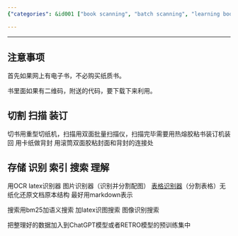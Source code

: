 ```yaml
---
{"categories": &id001 ["book scanning", "batch scanning", "learning books", "dual-sided scanner", "book binding machine", "OCR recognition", "latex recognition"], "category": "book scanning", "date": "2023-03-06 03:20:34", "description": "This article discusses the process of batch scanning and learning books, including tips on cutting, scanning, binding, and storing. It also covers recognizing content using OCR and latex recognition tools, indexing, searching for content, and utilizing BM25 search and visual recognition to restore the original structure in markdown format. The article suggests adding organized data to ChatGPT or RETRO models' pre-trained datasets.", "tags": *id001, "title": "批量扫描书 批量学习理解全流程"}

---
```


------

## 注意事项

首先如果网上有电子书，不必购买纸质书。

书里面如果有二维码，附送的代码，要下载下来利用。

## 切割 扫描 装订

切书用重型切纸机，扫描用双面批量扫描仪，扫描完毕需要用热熔胶粘书装订机装回 用卡纸做背封 用滚筒双面胶粘封面和背封的连接处

## 存储 识别 索引 搜索 理解

用OCR latex识别器 图片识别器（识别并分割配图） [表格识别器](https://aistudio.baidu.com/aistudio/projectdetail/5631155?channelType=0&channel=0)（分割表格）无纸化还原文档原本结构 最好用markdown表示

搜索用bm25加语义搜索 加latex识图搜索 图像识别搜索

把整理好的数据加入到ChatGPT模型或者RETRO模型的预训练集中

